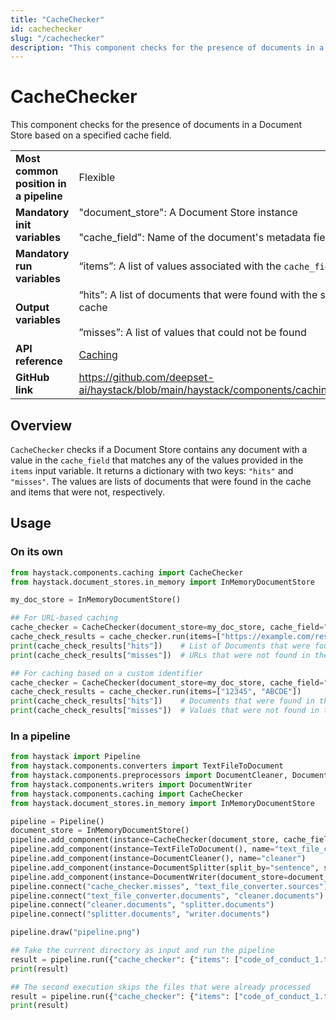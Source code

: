```yaml
---
title: "CacheChecker"
id: cachechecker
slug: "/cachechecker"
description: "This component checks for the presence of documents in a Document Store based on a specified cache field."
---
```


# CacheChecker

This component checks for the presence of documents in a Document Store based on a specified cache field.

|  |  |
| --- | --- |
| **Most common position in a pipeline** | Flexible |
| **Mandatory init variables** | "document_store": A Document Store instance  <br /> <br />"cache_field": Name of the document's metadata field |
| **Mandatory run variables** | “items”: A list of values associated with the `cache_field` in documents |
| **Output variables** | “hits”: A list of documents that were found with the specified value in cache  <br /> <br />”misses”: A list of values that could not be found |
| **API reference** | [Caching](/reference/caching-api) |
| **GitHub link** | https://github.com/deepset-ai/haystack/blob/main/haystack/components/caching/cache_checker.py |

## Overview

`CacheChecker` checks if a Document Store contains any document with a value in the `cache_field` that matches any of the values provided in the `items` input variable. It returns a dictionary with two keys: `"hits"` and `"misses"`. The values are lists of documents that were found in the cache and items that were not, respectively.

## Usage

### On its own

```python
from haystack.components.caching import CacheChecker
from haystack.document_stores.in_memory import InMemoryDocumentStore

my_doc_store = InMemoryDocumentStore()

## For URL-based caching
cache_checker = CacheChecker(document_store=my_doc_store, cache_field="url")
cache_check_results = cache_checker.run(items=["https://example.com/resource", "https://another_example.com/other_resources"])
print(cache_check_results["hits"])    # List of Documents that were found in the cache: all of these have 'url': <one of the above> in the metadata
print(cache_check_results["misses"])  # URLs that were not found in the cache, like ["https://example.com/resource"]

## For caching based on a custom identifier
cache_checker = CacheChecker(document_store=my_doc_store, cache_field="metadata_field")
cache_check_results = cache_checker.run(items=["12345", "ABCDE"])
print(cache_check_results["hits"])    # Documents that were found in the cache: all of these have 'metadata_field': <one of the above> in the metadata
print(cache_check_results["misses"])  # Values that were not found in the cache, like: ["ABCDE"]
```

### In a pipeline

```python
from haystack import Pipeline
from haystack.components.converters import TextFileToDocument
from haystack.components.preprocessors import DocumentCleaner, DocumentSplitter
from haystack.components.writers import DocumentWriter
from haystack.components.caching import CacheChecker
from haystack.document_stores.in_memory import InMemoryDocumentStore

pipeline = Pipeline()
document_store = InMemoryDocumentStore()
pipeline.add_component(instance=CacheChecker(document_store, cache_field="meta.file_path"), name="cache_checker")
pipeline.add_component(instance=TextFileToDocument(), name="text_file_converter")
pipeline.add_component(instance=DocumentCleaner(), name="cleaner")
pipeline.add_component(instance=DocumentSplitter(split_by="sentence", split_length=250, split_overlap=30), name="splitter")
pipeline.add_component(instance=DocumentWriter(document_store=document_store), name="writer")
pipeline.connect("cache_checker.misses", "text_file_converter.sources")
pipeline.connect("text_file_converter.documents", "cleaner.documents")
pipeline.connect("cleaner.documents", "splitter.documents")
pipeline.connect("splitter.documents", "writer.documents")

pipeline.draw("pipeline.png")

## Take the current directory as input and run the pipeline
result = pipeline.run({"cache_checker": {"items": ["code_of_conduct_1.txt"]}})
print(result)

## The second execution skips the files that were already processed
result = pipeline.run({"cache_checker": {"items": ["code_of_conduct_1.txt"]}})
print(result)
```